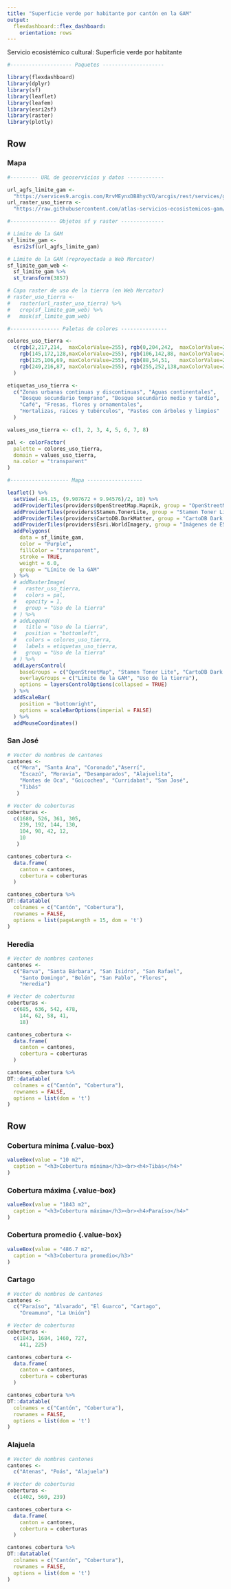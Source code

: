 ```yaml
---
title: "Superficie verde por habitante por cantón en la GAM"
output: 
  flexdashboard::flex_dashboard:
    orientation: rows
---
```

Servicio ecosistémico cultural: Superficie verde por habitante
```r
#-------------------- Paquetes --------------------

library(flexdashboard)
library(dplyr)
library(sf)
library(leaflet)
library(leafem)
library(esri2sf)
library(raster)
library(plotly)

```

Row {data-height=650}
-----------------------------------------------------------------------

### Mapa {data-width=600}
```r

#--------- URL de geoservicios y datos ------------

url_agfs_limite_gam <-
  "https://services9.arcgis.com/RrvMEynxDB8hycVO/arcgis/rest/services/gam_limite_gam/FeatureServer/0"
url_raster_uso_tierra <-
  "https://raw.githubusercontent.com/atlas-servicios-ecosistemicos-gam/datos/master/uso-tierra/gam/USO_COBERTURA_GAM_WEB.tif"

#--------------- Objetos sf y raster --------------

# Límite de la GAM
sf_limite_gam <- 
  esri2sf(url_agfs_limite_gam)

# Límite de la GAM (reproyectada a Web Mercator)
sf_limite_gam_web <- 
  sf_limite_gam %>%
  st_transform(3857)

# Capa raster de uso de la tierra (en Web Mercator)
# raster_uso_tierra <-
#   raster(url_raster_uso_tierra) %>%
#   crop(sf_limite_gam_web) %>%
#   mask(sf_limite_gam_web)

#---------------- Paletas de colores ---------------

colores_uso_tierra <- 
  c(rgb(2,217,214,  maxColorValue=255), rgb(0,204,242,  maxColorValue=255), 
    rgb(145,172,128,maxColorValue=255), rgb(106,142,88, maxColorValue=255),
    rgb(125,106,69, maxColorValue=255), rgb(88,54,51,   maxColorValue=255),
    rgb(249,216,87, maxColorValue=255), rgb(255,252,138,maxColorValue=255)
  )

etiquetas_uso_tierra <- 
  c("Zonas urbanas continuas y discontinuas", "Aguas continentales", 
    "Bosque secundario temprano", "Bosque secundario medio y tardío",
    "Café", "Fresas, flores y ornamentales", 
    "Hortalizas, raíces y tubérculos", "Pastos con árboles y limpios"
  )

values_uso_tierra <- c(1, 2, 3, 4, 5, 6, 7, 8)

pal <- colorFactor(
  palette = colores_uso_tierra, 
  domain = values_uso_tierra,
  na.color = "transparent"
)

```

```r

#------------------- Mapa ------------------

leaflet() %>%
  setView(-84.15, (9.907672 + 9.94576)/2, 10) %>%
  addProviderTiles(providers$OpenStreetMap.Mapnik, group = "OpenStreetMap") %>%
  addProviderTiles(providers$Stamen.TonerLite, group = "Stamen Toner Lite") %>%
  addProviderTiles(providers$CartoDB.DarkMatter, group = "CartoDB Dark Matter") %>%
  addProviderTiles(providers$Esri.WorldImagery, group = "Imágenes de ESRI") %>%
  addPolygons(
    data = sf_limite_gam,
    color = "Purple",
    fillColor = "transparent",
    stroke = TRUE,
    weight = 6.0,
    group = "Límite de la GAM"
  ) %>%
  # addRasterImage(
  #   raster_uso_tierra,
  #   colors = pal,
  #   opacity = 1,
  #   group = "Uso de la tierra"
  # ) %>%
  # addLegend(
  #   title = "Uso de la tierra",
  #   position = "bottomleft",
  #   colors = colores_uso_tierra,
  #   labels = etiquetas_uso_tierra,
  #   group = "Uso de la tierra"
  # ) %>%
  addLayersControl(
    baseGroups = c("OpenStreetMap", "Stamen Toner Lite", "CartoDB Dark Matter", "Imágenes de ESRI"),
    overlayGroups = c("Límite de la GAM", "Uso de la tierra"),
    options = layersControlOptions(collapsed = TRUE)    
  ) %>%  
  addScaleBar(
    position = "bottomright",
    options = scaleBarOptions(imperial = FALSE)
  ) %>%
  addMouseCoordinates()
```

### San José {data-width=200}
```r

# Vector de nombres de cantones
cantones <- 
  c("Mora", "Santa Ana", "Coronado","Aserrí",
    "Escazú", "Moravia", "Desamparados", "Alajuelita",
    "Montes de Oca", "Goicochea", "Curridabat", "San José",
    "Tibás"
   )

# Vector de coberturas
coberturas <- 
  c(1680, 526, 361, 305, 
    239, 192, 144, 130,
    104, 98, 42, 12, 
    10
   )

cantones_cobertura <- 
  data.frame(
    canton = cantones, 
    cobertura = coberturas
  )

cantones_cobertura %>%
DT::datatable(
  colnames = c("Cantón", "Cobertura"),
  rownames = FALSE,
  options = list(pageLength = 15, dom = 't')
)

```

### Heredia {data-width=200}
```r

# Vector de nombres cantones
cantones <- 
  c("Barva", "Santa Bárbara", "San Isidro", "San Rafael",
    "Santo Domingo", "Belén", "San Pablo", "Flores",
    "Heredia")

# Vector de coberturas
coberturas <- 
  c(685, 636, 542, 478, 
    144, 62, 58, 41, 
    18)

cantones_cobertura <- 
  data.frame(
    canton = cantones, 
    cobertura = coberturas
  )

cantones_cobertura %>%
DT::datatable(
  colnames = c("Cantón", "Cobertura"),
  rownames = FALSE,
  options = list(dom = 't')
)

```

Row {data-height=350}
-----------------------------------------------------------------------

### Cobertura mínima {.value-box} {data-width=200}
```r
valueBox(value = "10 m2", 
  caption = "<h3>Cobertura mínima</h3><br><h4>Tibás</h4>"
)
```

### Cobertura máxima {.value-box} {data-width=200}
```r
valueBox(value = "1843 m2", 
  caption = "<h3>Cobertura máxima</h3><br><h4>Paraíso</h4>"
)
```

### Cobertura promedio {.value-box} {data-width=200}
```r
valueBox(value = "486.7 m2", 
  caption = "<h3>Cobertura promedio</h3>"
)
```

### Cartago {data-width=200}
```r

# Vector de nombres de cantones
cantones <- 
  c("Paraíso", "Alvarado", "El Guarco", "Cartago",
    "Oreamuno", "La Unión")

# Vector de coberturas
coberturas <- 
  c(1843, 1684, 1460, 727, 
    441, 225)

cantones_cobertura <- 
  data.frame(
    canton = cantones, 
    cobertura = coberturas
  )

cantones_cobertura %>%
DT::datatable(
  colnames = c("Cantón", "Cobertura"),
  rownames = FALSE,
  options = list(dom = 't')
)

```

### Alajuela {data-width=200}
```r

# Vector de nombres cantones
cantones <- 
  c("Atenas", "Poás", "Alajuela")

# Vector de coberturas
coberturas <- 
  c(1402, 560, 239)

cantones_cobertura <- 
  data.frame(
    canton = cantones, 
    cobertura = coberturas
  )

cantones_cobertura %>%
DT::datatable(
  colnames = c("Cantón", "Cobertura"),
  rownames = FALSE,
  options = list(dom = 't')
)

```